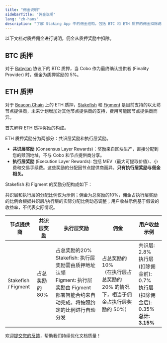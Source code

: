 ```yaml
---
title: "佣金说明"
sidebarTitle: "佣金说明"
lang: "zh-hans"
description: "了解 Staking App 中的佣金结构，包括 BTC 和 ETH 质押的佣金扣除说明。"
---
```


以下文档对质押佣金进行说明，佣金从质押奖励中扣除。

## BTC 质押

对于 [Babylon](https://babylonlabs.io/) 协议下的 BTC 质押，当 Cobo 作为最终确认提供者 (Finality Provider) 时，佣金为质押奖励的 5%。

## ETH 质押

对于 [Beacon Chain](https://ethereum.org/en/roadmap/beacon-chain/) 上的 ETH 质押，[Stakefish](https://stake.fish/products/classic-staking) 和 [Figment](https://figment.io/) 是目前支持的以太坊节点提供商，未来计划增加对其他节点提供商的支持，费用可能因节点提供商而异。

首先解释 ETH 质押奖励的构成。

ETH 质押奖励分为两部分：共识层奖励和执行层奖励。

- **共识层奖励** (Consensus Layer Rewards)：奖励来自区块生产，直接分配到您的赎回地址，不与 Cobo 和节点提供商分享。
- **执行层奖励** (Execution Layer Rewards): 包括 MEV（最大可提取价值）、小费和交易手续费。这些奖励的分配因节点提供商而异。**只有执行层奖励与佣金相关。**

Stakefish 和 Figment 的奖励分配构成如下：

<Note>共识层和执行层的分配比例仅为示例；佣金为总奖励的10%，佣金占执行层奖励的比例会根据共识层/执行层的实际分配比例动态调整；用户收益示例基于假设的收益率，不代表实际情况。</Note>

| 节点提供商 | 共识层奖励 | 执行层奖励 | 佣金 | 用户收益示例 |
|---------|----------|----------|---------|------------|
| Stakefish / Figment | 占总奖励的80% | 占总奖励的20%<br>Stakefish: 执行层奖励需由质押地址认领<br>Figment: 执行层奖励由 Figment 部署智能合约来自动完成，将按照约定的比例进行自动分发 | 占总奖励的 10%<br>（在执行层占总奖励的 20% 的情况下，相当于佣金占执行层奖励的 50%） | 共识层: 2.8%<br>执行层(扣除佣金前): 0.7%<br>执行层(扣除佣金后): 0.35%<br>**总计: 3.15%** |

<Tip>欢迎[提交您的反馈](https://forms.zohopublic.com/cobo/form/DocumentFeedbackForm/formperma/QvLOhxJv1_JMsJ-1dleZ8Itb_7rzN-LtgvsDdxosoVI?referrername=manuals)，帮助我们持续优化文档质量！</Tip>

